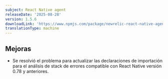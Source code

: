 ```yaml
---
subject: React Native agent
releaseDate: '2025-08-28'
version: 1.5.6
downloadLink: 'https://www.npmjs.com/package/newrelic-react-native-agent/v/1.5.9'
translationType: machine
---
```


## Mejoras

* Se resolvió el problema para actualizar las declaraciones de importación para el análisis de stack de errores compatible con React Native versión 0.78 y anteriores.